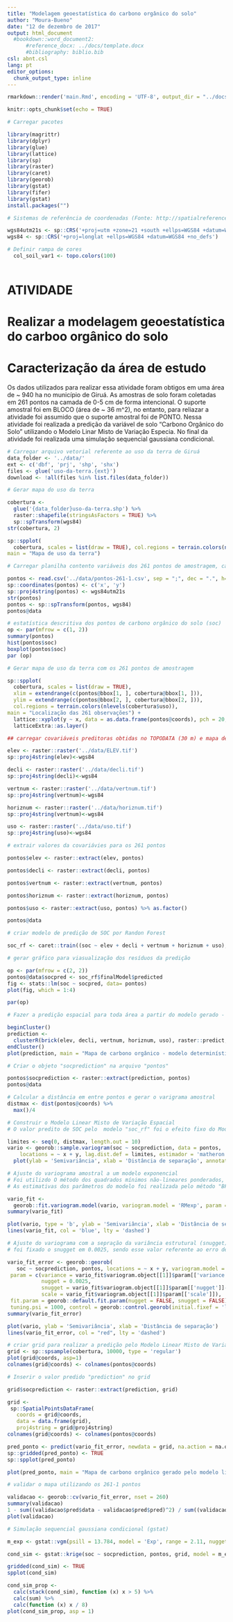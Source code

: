 ```yaml
---
title: "Modelagem geoestatística do carbono orgânico do solo"
author: "Moura-Bueno"
date: "12 de dezembro de 2017"
output: html_document
  #bookdown::word_document2:
      #reference_docx: ../docs/template.docx
      #bibliography: biblio.bib
csl: abnt.csl
lang: pt
editor_options: 
  chunk_output_type: inline
---
```

```r
rmarkdown::render('main.Rmd', encoding = 'UTF-8', output_dir = "../docs")
```

```r
knitr::opts_chunk$set(echo = TRUE)

```

```r

# Carregar pacotes 

library(magrittr)
library(dplyr)
library(glue)
library(lattice)
library(sp)
library(raster)
library(caret)
library(georob)
library(gstat)
library(fifer)
library(gstat)
install.packages("")

```

```r

# Sistemas de referência de coordenadas (Fonte: http://spatialreference.org/ref/epsg/)

wgs84utm21s <- sp::CRS('+proj=utm +zone=21 +south +ellps=WGS84 +datum=WGS84 +units=m +no_defs')
wgs84 <- sp::CRS('+proj=longlat +ellps=WGS84 +datum=WGS84 +no_defs')

# Definir rampa de cores
  col_soil_var1 <- topo.colors(100)
 
```
# ATIVIDADE 

# Realizar a modelagem geoestatística do carboo orgânico do solo

# Caracterização da área de estudo
Os dados utilizados para realizar essa atividade foram obtigos em uma área de ~ 940 ha no município de Giruá. As amostras de solo foram coletadas em 261 pontos na camada de 0-5 cm de forma intencional. O suporte amostral foi em BLOCO (área de ~ 36 m^2), no entanto, para reliazar a atividade foi assumido que o suporte amostral foi de PONTO. 
Nessa atividade foi realizada a predição da variável de solo "Carbono Orgânico do Solo" utilizando o Modelo Linar Misto de Variação Especia. No final da atividade foi realizada uma simulação sequencial gaussiana condicional.

```r
# Carregar arquivo vetorial referente ao uso da terra de Giruá
data_folder <- '../data/'
ext <- c('dbf', 'prj', 'shp', 'shx')
files <- glue('uso-da-terra.{ext}')
download <- !all(files %in% list.files(data_folder)) 

```

```r
# Gerar mapa do uso da terra 

cobertura <- 
  glue('{data_folder}uso-da-terra.shp') %>% 
  raster::shapefile(stringsAsFactors = TRUE) %>% 
  sp::spTransform(wgs84)
str(cobertura, 2)

```

```r
sp::spplot(
  cobertura, scales = list(draw = TRUE), col.regions = terrain.colors(nlevels(cobertura$uso)),
main = "Mapa de uso da terra")

```

```r
# Carregar planilha contento variáveis dos 261 pontos de amostragem, camada 0 - 5 cm

pontos <- read.csv('../data/pontos-261-1.csv', sep = ";", dec = ".", h=T)
sp::coordinates(pontos) <- c('x', 'y')
sp::proj4string(pontos) <- wgs84utm21s
str(pontos)
pontos <- sp::spTransform(pontos, wgs84)
pontos@data

```

```r
# estatística descritiva dos pontos de carbono orgânico do solo (soc)
op <- par(mfrow = c(1, 2))
summary(pontos)
hist(pontos$soc)
boxplot(pontos$soc)
par (op)
```

```r
# Gerar mapa de uso da terra com os 261 pontos de amostragem

sp::spplot(
  cobertura, scales = list(draw = TRUE), 
  xlim = extendrange(c(pontos@bbox[1, ], cobertura@bbox[1, ])),
  ylim = extendrange(c(pontos@bbox[2, ], cobertura@bbox[2, ])),
  col.regions = terrain.colors(nlevels(cobertura$uso)),
main = "Localização das 261 observações") +
  lattice::xyplot(y ~ x, data = as.data.frame(pontos@coords), pch = 20, col = 'black') %>% 
  latticeExtra::as.layer()

```

```r
## carregar covariáveis preditoras obtidas no TOPODATA (30 m) e mapa de uso da terra

elev <- raster::raster('../data/ELEV.tif')
sp::proj4string(elev)<-wgs84

decli <- raster::raster('../data/decli.tif')
sp::proj4string(decli)<-wgs84

vertnum <- raster::raster('../data/vertnum.tif')
sp::proj4string(vertnum)<-wgs84

horiznum <- raster::raster('../data/horiznum.tif')
sp::proj4string(vertnum)<-wgs84

uso <- raster::raster('../data/uso.tif')
sp::proj4string(uso)<-wgs84

```

```r
# extrair valores da covariávies para os 261 pontos

pontos$elev <- raster::extract(elev, pontos)

pontos$decli <- raster::extract(decli, pontos)

pontos$vertnum <- raster::extract(vertnum, pontos)

pontos$horiznum <- raster::extract(horiznum, pontos)

pontos$uso <- raster::extract(uso, pontos) %>% as.factor()

pontos@data

```

```r
# criar modelo de predição de SOC por Randon Forest 

soc_rf <- caret::train((soc ~ elev + decli + vertnum + horiznum + uso), data = pontos@data, method = "rf", tuneLength = 1, ntree = 500, importance = TRUE, na.action = na.omit, trControl = trainControl("LOOCV"))

```

```r
# gerar gráfico para viasualização dos resíduos da predição

op <- par(mfrow = c(2, 2))
pontos@data$socpred <- soc_rf$finalModel$predicted
fig <- stats::lm(soc ~ socpred, data= pontos) 
plot(fig, which = 1:4)

par(op)

```

```r

# Fazer a predição espacial para toda área a partir do modelo gerado - soc_rf

beginCluster()
prediction <-
  clusterR(brick(elev, decli, vertnum, horiznum, uso), raster::predict, args = list(model = soc_rf, type = 'raw', inde = 1))
endCluster()
plot(prediction, main = "Mapa de carbono orgânico - modelo determinístico")

```

```r
# Criar o objeto "socprediction" na arquivo "pontos"

pontos$socprediction <- raster::extract(prediction, pontos)
pontos@data

```

```r
# Calcular a distância em entre pontos e gerar o varigrama amostral
distmax <- dist(pontos@coords) %>% 
  max()/4

# Construir o Modelo Linear Misto de Variação Espacial
# O valor predito de SOC pelo  modelo "soc_rf" foi o efeito fixo do Modelo Linear Misto de Variação Espacial 

limites <- seq(0, distmax, length.out = 10)
vario <- georob::sample.variogram(soc ~ socprediction, data = pontos,
    locations = ~ x + y, lag.dist.def = limites, estimador = 'matheron') %>% 
  plot(ylab = 'Semivariância', xlab = 'Distância de separação', annotate.npairs = T)
```

```r
# Ajuste do variograma amostral a um modelo exponencial 
# Foi utilizdo O método dos quadrados mínimos não-lineares ponderados, sendo a ponderação definida conforme o método de "Cressie"
# As estimativas dos parâmetros do modelo foi realizada pelo método "BFGS"

vario_fit <-
  georob::fit.variogram.model(vario, variogram.model = 'RMexp', param = c(variance = 1.3, nugget = 0.5, scale = 1.7),  weighting.method = "cressie", method = 'BFGS')
summary(vario_fit)
```

```r
plot(vario, type = 'b', ylab = 'Semivariância', xlab = 'Distância de separação')
lines(vario_fit, col = 'blue', lty = 'dashed')


```

```r
# Ajuste do variograma com a sepração da variância estrutural (snugget) e não estrutural (nugget)
# foi fixado o snugget em 0.0025, sendo esse valor referente ao erro de análise de laboratório

vario_fit_error <- georob::georob(
   soc ~ socprediction, pontos, locations = ~ x + y, variogram.model = 'RMexp', 
 param = c(variance = vario_fit$variogram.object[[1]]$param[['variance']], 
           nugget = 0.0025,
           snugget = vario_fit$variogram.object[[1]]$param[['nugget']]-0.0025,
           scale = vario_fit$variogram.object[[1]]$param[['scale']]),
 fit.param = georob::default.fit.param(nugget = FALSE, snugget = FALSE),
 tuning.psi = 1000, control = georob::control.georob(initial.fixef = 'lm'))
summary(vario_fit_error)
```

```r
plot(vario, ylab = 'Semivariância', xlab = 'Distância de separação')
lines(vario_fit_error, col = "red", lty = 'dashed')

```

```r
# criar grid para realizar a predição pelo Modelo Linear Misto de Variação Espacial
grid <- sp::spsample(cobertura, 10000, type = 'regular')
plot(grid@coords, asp=1)
colnames(grid@coords) <- colnames(pontos@coords)
```

```r
# Inserir o valor predido "prediction" no grid

grid$socprediction <- raster::extract(prediction, grid)

```


```r
grid <- 
 sp::SpatialPointsDataFrame(
   coords = grid@coords, 
   data = data.frame(grid),
   proj4string = grid@proj4string)
colnames(grid@coords) <- colnames(pontos@coords)
```

```r
pred_ponto <- predict(vario_fit_error, newdata = grid, na.action = na.omit, control = georob::control.predict.georob(extended.output = F))
sp::gridded(pred_ponto) <- TRUE
sp::spplot(pred_ponto)

plot(pred_ponto, main = "Mapa de carbono orgânico gerado pelo modelo linear misto de variação espacial")

```

```r
# validar o mapa utilizando os 261-1 pontos

validacao <- georob::cv(vario_fit_error, nset = 260)
summary(validacao)
1 - sum((validacao$pred$data - validacao$pred$pred)^2) / sum((validacao$pred$data - mean(validacao$pred$data))^2)
plot(validacao)
```

```r
# Simulação sequencial gaussiana condicional (gstat)

m_exp <- gstat::vgm(psill = 13.784, model = 'Exp', range = 2.11, nugget = 0.61)

cond_sim <- gstat::krige(soc ~ socprediction, pontos, grid, model = m_exp, nmax = 15, nsim = 8)

```

```r
gridded(cond_sim) <- TRUE
spplot(cond_sim)

```
```r
cond_sim_prop <- 
  calc(stack(cond_sim), function (x) x > 5) %>% 
  calc(sum) %>% 
  calc(function (x) x / 8)
plot(cond_sim_prop, asp = 1)

```

